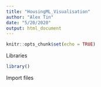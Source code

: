 ```yaml
---
title: "HousingML_Visualisation"
author: "Alex Tin"
date: "5/20/2020"
output: html_document
---
```


```r
knitr::opts_chunk$set(echo = TRUE)

```


Libraries
```r
library()


```

Import files

```r

```



